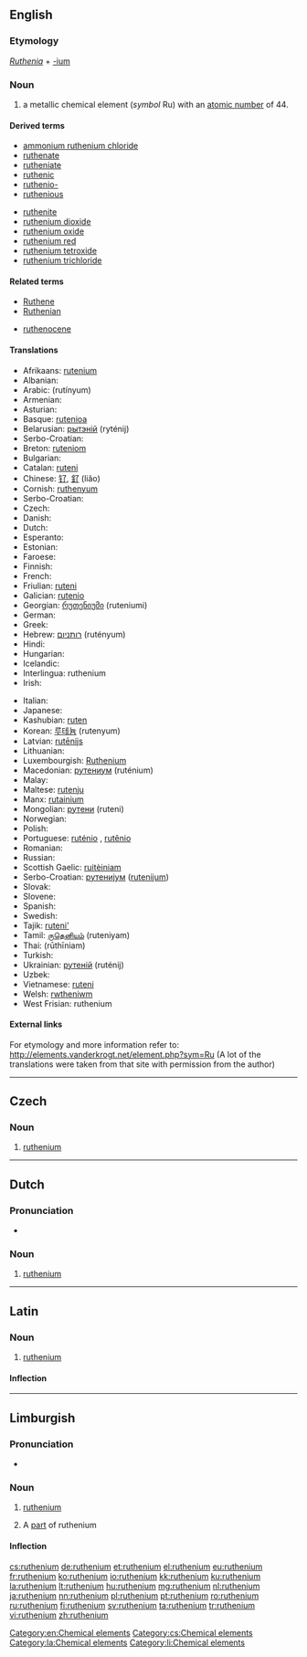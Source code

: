 {{also|Ruthenium|ruthénium}}
==English==

{{elements|Ru|technetium|Tc|rhodium|Rh}}

===Etymology===
''[[Ruthenia]]'' + [[-ium]]

===Noun===
{{en-noun|-}}
{{wikipedia}}

# a metallic chemical element (''symbol'' Ru) with an [[atomic number]] of 44.

====Derived terms====
{{der-top}}
* [[ammonium ruthenium chloride]]
* [[ruthenate]]
* [[rutheniate]]
* [[ruthenic]]
* [[ruthenio-]]
* [[ruthenious]]
{{der-mid}}
* [[ruthenite]]
* [[ruthenium dioxide]]
* [[ruthenium oxide]]
* [[ruthenium red]]
* [[ruthenium tetroxide]]
* [[ruthenium trichloride]]
{{der-bottom}}

====Related terms====
{{rel-top}}
* [[Ruthene]]
* [[Ruthenian]]
{{rel-mid}}
* [[ruthenocene]]
{{rel-bottom}}

====Translations====
{{rfc-tsort|duplicate language: Serbo-Croatian}}
{{trans-top|chemical element}}
* Afrikaans: [[rutenium]]
* Albanian: {{t-|sq|ruten}}
* Arabic: {{Arab|[[روتينيوم]]}} (rutínyum) {{m}}
* Armenian: {{t-|hy|ռութենիում|tr=ṙutʿenium}}
* Asturian: {{t-|ast|ruteniu|m}}
* Basque: [[rutenioa]]
* Belarusian: [[рытэнiй]] (ryténij) {{m}}
* Serbo-Croatian: {{t-|sh|rutenij}}
* Breton: [[ruteniom]]
* Bulgarian: {{t-|bg|рутений|m|tr=ruténij}}
* Catalan: [[ruteni]]
* Chinese: [[钌]], [[釕]] (liǎo)
* Cornish: [[ruthenyum]]
* Serbo-Croatian: {{t-|sh|rutenij}}
* Czech: {{t+|cs|ruthenium}}
* Danish: {{t-|da|ruthenium}}
* Dutch: {{t+|nl|ruthenium|n}}
* Esperanto: {{t+|eo|rutenio}}
* Estonian: {{t+|et|ruteenium}}
* Faroese: {{t-|fo|ruthenium}}
* Finnish: {{t+|fi|rutenium}}
* French: {{t+|fr|ruthénium|m}}
* Friulian: [[ruteni]]
* Galician: [[rutenio]]
* Georgian: [[რუთენიუმი]] (ruteniumi)
* German: {{t+|de|Ruthenium|n}}
* Greek: {{t+|el|ρουθήνιο|n|tr=routhínio}}
* Hebrew: [[רותניום]] (rutényum)
* Hindi: {{t-|hi|नक्षरातु|tr=naksharaatu|sc=Deva}}
* Hungarian: {{t+|hu|ruténium}}
* Icelandic: {{t-|is|rúten}}
* Interlingua: ruthenium
* Irish: {{t+|ga|ruitéiniam}}
{{trans-mid}}
* Italian: {{t+|it|rutenio|m}}
* Japanese: {{t+|ja|ルテニウム|tr=ruteniumu}}
* Kashubian: [[ruten]]
* Korean: [[루테늄]] (rutenyum)
* Latvian: [[rutēnijs]]
* Lithuanian: {{t+|lt|rutenis}}
* Luxembourgish: [[Ruthenium]]
* Macedonian: [[рутениум]] (ruténium) {{m}}
* Malay: {{t-|ms|rutenium}}
* Maltese: [[rutenju]]
* Manx: [[rutainium]]
* Mongolian: [[рутени]] (ruteni)
* Norwegian: {{t-|no|ruthenium}}
* Polish: {{t+|pl|ruten|m}}
* Portuguese: [[ruténio]] {{qualifier|Portugal}}, [[rutênio]] {{qualifier|Brazil}} {{m}}
* Romanian: {{t+|ro|ruteniu|n}}
* Russian: {{t+|ru|рутений|m|tr=ruténij}}
* Scottish Gaelic: [[ruitèiniam]]
* Serbo-Croatian: [[рутениjум]] ([[rutenijum]]) {{m}}
* Slovak: {{t-|sk|ruténium}}
* Slovene: {{t+|sl|rutenij}}
* Spanish: {{t+|es|rutenio|m}}
* Swedish: {{t+|sv|rutenium|n}}
* Tajik: [[ruteni']]
* Tamil: [[ருதெனியம்]] (ruteniyam)
* Thai: {{Thai|[[รูทีเนียม]]}} (rūthīniam)
* Turkish: {{t+|tr|rutenyum}}
* Ukrainian: [[рутенiй]] (ruténij) {{m}}
* Uzbek: {{t-|uz|рутений|tr=ruteniy|sc=Cyrl}}
* Vietnamese: [[ruteni]]
* Welsh: [[rwtheniwm]]
* West Frisian: ruthenium
{{trans-bottom}}

====External links====
For etymology and more information refer to:
http://elements.vanderkrogt.net/element.php?sym=Ru
(A lot of the translations were taken from that site with permission from the author)

[[Category:en:Chemical elements]]

----

==Czech==

===Noun===
{{cs-noun|g=n}}

# [[#English|ruthenium]]

[[Category:cs:Chemical elements]]

----

==Dutch==
{{wikipedia|lang=nl}}
{{elements|Ru|technetium|Tc|rhodium|Rh|lang=nl}}

===Pronunciation===
* {{audio|Nl-ruthenium.ogg|Audio}}

===Noun===
{{nl-noun|n|-|-}}

# [[#English|ruthenium]]

----

==Latin==
{{wikipedia|lang=la}}

===Noun===
{{la-noun|ruthenium|ruthenii|rutheniī|n|second}}

# [[#English|ruthenium]]

====Inflection====
{{la-decl-2nd-N|rutheni}}

[[Category:la:Chemical elements]]

----

==Limburgish==

===Pronunciation===
* {{IPA|[ryˈðeː˨ɲɔ˧m]|lang=li}}

===Noun===
{{li-noun|g=n}}

# {{uncountable|lang=li}} [[ruthenium#English|ruthenium]]
# A [[part]] of ruthenium

====Inflection====
{{li-decl-noun-um|rutheni}}

[[Category:li:Chemical elements]]

[[cs:ruthenium]]
[[de:ruthenium]]
[[et:ruthenium]]
[[el:ruthenium]]
[[eu:ruthenium]]
[[fr:ruthenium]]
[[ko:ruthenium]]
[[io:ruthenium]]
[[kk:ruthenium]]
[[ku:ruthenium]]
[[la:ruthenium]]
[[lt:ruthenium]]
[[hu:ruthenium]]
[[mg:ruthenium]]
[[nl:ruthenium]]
[[ja:ruthenium]]
[[nn:ruthenium]]
[[pl:ruthenium]]
[[pt:ruthenium]]
[[ro:ruthenium]]
[[ru:ruthenium]]
[[fi:ruthenium]]
[[sv:ruthenium]]
[[ta:ruthenium]]
[[tr:ruthenium]]
[[vi:ruthenium]]
[[zh:ruthenium]]